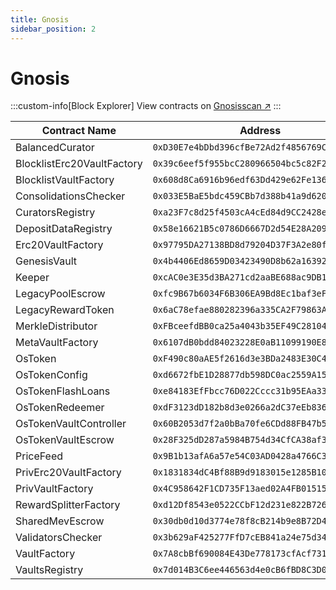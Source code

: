```yaml
---
title: Gnosis
sidebar_position: 2
---
```


# Gnosis

:::custom-info[Block Explorer]
View contracts on [Gnosisscan ↗](https://gnosisscan.io)
:::

| Contract Name | Address |
|---------------|---------|
| BalancedCurator | `0xD30E7e4bDbd396cfBe72Ad2f4856769C54eA6b0b` |
| BlocklistErc20VaultFactory | `0x39c6eef5f955bcC280966504bc5c82F2394Fa368` |
| BlocklistVaultFactory | `0x608d8Ca6916b96edf63Dd429e62Fe1366ae6f3B5` |
| ConsolidationsChecker | `0x033E5BaE5bdc459CBb7d388b41a9d62020Be810F` |
| CuratorsRegistry | `0xa23F7c8d25f4503cA4cEd84d9CC2428e8745933C` |
| DepositDataRegistry | `0x58e16621B5c0786D6667D2d54E28A20940269E16` |
| Erc20VaultFactory | `0x97795DA27138BD8d79204D37F3A2e80fA4d30488` |
| GenesisVault | `0x4b4406Ed8659D03423490D8b62a1639206dA0A7a` |
| Keeper | `0xcAC0e3E35d3BA271cd2aaBE688ac9DB1898C26aa` |
| LegacyPoolEscrow | `0xfc9B67b6034F6B306EA9Bd8Ec1baf3eFA2490394` |
| LegacyRewardToken | `0x6aC78efae880282396a335CA2F79863A1e6831D4` |
| MerkleDistributor | `0xFBceefdBB0ca25a4043b35EF49C2810425243710` |
| MetaVaultFactory | `0x6107dB0bdd84023228E0aB11099190E88B073c1D` |
| OsToken | `0xF490c80aAE5f2616d3e3BDa2483E30C4CB21d1A0` |
| OsTokenConfig | `0xd6672fbE1D28877db598DC0ac2559A15745FC3ec` |
| OsTokenFlashLoans | `0xe84183EfFbcc76D022Cccc31b95EAa332bB5Bb11` |
| OsTokenRedeemer | `0xdF3123dD182b8d3e0266a2dC37eEb8366d149B5A` |
| OsTokenVaultController | `0x60B2053d7f2a0bBa70fe6CDd88FB47b579B9179a` |
| OsTokenVaultEscrow | `0x28F325dD287a5984B754d34CfCA38af3A8429e71` |
| PriceFeed | `0x9B1b13afA6a57e54C03AD0428a4766C39707D272` |
| PrivErc20VaultFactory | `0x1831834dC4Bf88B9d9183015e1285B105Ec2FdC9` |
| PrivVaultFactory | `0x4C958642F1CD735F13aed02A4FB015153edDf8Fd` |
| RewardSplitterFactory | `0xd12Df8543e0522CCbF12d231e822B7264c634775` |
| SharedMevEscrow | `0x30db0d10d3774e78f8cB214b9e8B72D4B402488a` |
| ValidatorsChecker | `0x3b629aF425277FfD7cEB841a24e75d34F868651C` |
| VaultFactory | `0x7A8cbBf690084E43De778173cfAcf7313c9122DD` |
| VaultsRegistry | `0x7d014B3C6ee446563d4e0cB6fBD8C3D0419867cB` |